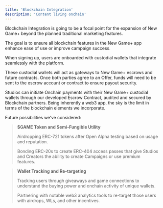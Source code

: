 ```yaml
---
title: 'Blockchain Integration'
description: 'Content living onchain'
---
```


Blockchain Integration is going to be a focal point for the expansion of New Game+ beyond the planned traditional marketing features.

The goal is to ensure all blockchain features in the New Game+ app enhance ease of use or improve campaign success.

<Tabs>
  <Tab title="Custodial Wallets">
When signing up, users are onboarded with custodial wallets that integrate seamlessly with the platform.

These custodial wallets will act as gateways to New Game+ escrows and future contracts.
  </Tab>
  <Tab title="Onchain Escrow">
Once both parties agree to an Offer, funds will need to be sent to the escrow account or contract to ensure payout security.

Studios can initiate Onchain payments with their New Game+ custodial wallets through our developed Escrow Contract, audited and secured by Blockchain partners.
  </Tab>
  <Tab title="And More">
Being inherently a web3 app, the sky is the limit in terms of the blockchain elements we incorporate.

Future possibilities we've considered:
> **$GAME Token and Semi-Fungible Utility**
>
> Airdropping ERC-721 tokens after Open Alpha testing based on usage and reputation.
>
> Bonding ERC-20s to create ERC-404 access passes that give Studios and Creators the ability to create Campaigns or use premium features.

> **Wallet Tracking and Re-targeting**
>
> Tracking users through giveaways and game connections to understand the buying power and onchain activity of unique wallets.
>
> Partnering with notable web3 analytics tools to re-target those users with airdrops, WLs, and other incentives.
  </Tab>
</Tabs>